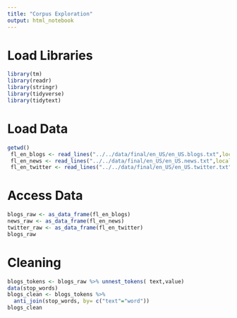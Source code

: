 ```yaml
---
title: "Corpus Exploration"
output: html_notebook
---
```


# Load Libraries 
```r
library(tm)
library(readr)
library(stringr)
library(tidyverse)
library(tidytext)


```

# Load Data
```r
getwd()
 fl_en_blogs <- read_lines("../../data/final/en_US/en_US.blogs.txt",locale = locale(encoding = "UTF-8"))
 fl_en_news <- read_lines("../../data/final/en_US/en_US.news.txt",locale = locale(encoding = "UTF-8"))
 fl_en_twitter <- read_lines("../../data/final/en_US/en_US.twitter.txt",locale = locale(encoding = "UTF-8"))
```

# Access Data
```r
blogs_raw <- as_data_frame(fl_en_blogs)
news_raw <- as_data_frame(fl_en_news)
twitter_raw <- as_data_frame(fl_en_twitter)
blogs_raw
```



# Cleaning  
```r
blogs_tokens <- blogs_raw %>% unnest_tokens( text,value)
data(stop_words)
blogs_clean <- blogs_tokens %>%
  anti_join(stop_words, by= c("text"="word"))
blogs_clean
```

